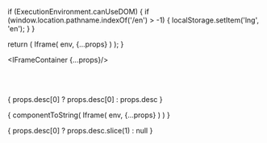 


  if (ExecutionEnvironment.canUseDOM) {
    if (window.location.pathname.indexOf('/en') > -1) {
      localStorage.setItem('lng', 'en');
    }
  }

  return ( 
    Iframe(
      env,
      {...props}
    )
  );
}

<IFrameContainer {...props}/>

<br/>
<br/>

{
  props.desc[0]
  ? props.desc[0]
  : props.desc
}

<CodeBlock language="html">
  {
    componentToString(
      Iframe(
        env,
        {...props}
      )
    )
  }
</CodeBlock>

{
  props.desc[0]
  ? props.desc.slice(1)
  : null
}
